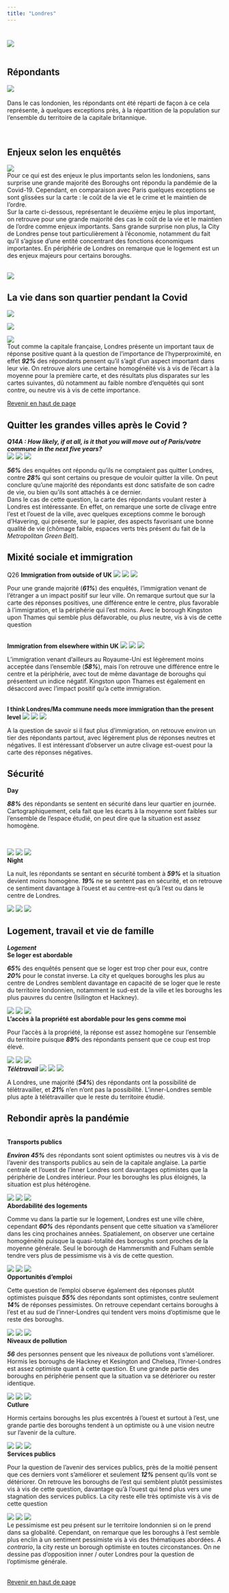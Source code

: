 ```yaml
---
title: "Londres"
---
```



# {.tabset}


![](fig/labellondres.png)
  <br>
  <br>
  
## Répondants  
![](fig/carterepondantlondres.svg)  
<br>
  <div align="justify">Dans le cas londonien, les répondants ont été réparti de façon à ce cela représente, à quelques exceptions près, à la répartition de la population sur l'ensemble du territoire de la capitale britannique. </div>  
  <br>

## Enjeux selon les enquêtés 

![](fig/london_issue1.svg)
<br>
 <div align="justify">Pour ce qui est des enjeux le plus importants selon les londoniens, sans surprise une grande majorité des Boroughs ont répondu la pandémie de la Covid-19. Cependant, en comparaison avec Paris quelques exceptions se sont glissées sur la carte : le coût de la vie et le crime et le maintien de l'ordre.
 <br> Sur la carte ci-dessous, représentant le deuxième enjeu le plus important, on retrouve pour une grande majorité des cas le coût de la vie et le maintien de l'ordre comme enjeux importants. Sans grande surprise non plus, la City de Londres pense tout particulièrement à l'économie, notamment du fait qu'il s'agisse d'une entité concentrant des fonctions économiques importantes. En périphérie de Londres on remarque que le logement est un des enjeux majeurs pour certains boroughs. 
 </div>  
  <br>
![](fig/london_issue2.svg)


## La vie dans son quartier pendant la Covid

![](fig/Londres_Q22A_pos.svg)

![](fig/Londres_Q22A_neg.svg)

![](fig/Londres_Q22A_oth.svg) 
<div align="justify">Tout comme la capitale française, Londres présente un important taux de réponse positive quant à la question de l'importance de l'hyperproximité, en effet ***92%*** des répondants pensent qu'il s'agit d'un aspect important dans leur vie. On retrouve alors une certaine homogénéité vis à vis de l'écart à la moyenne pour la première carte, et des résultats plus disparates sur les cartes suivantes, dû notamment au faible nombre d'enquêtés qui sont contre, ou neutre vis à vis de cette importance. </div>

  <a href="#top">Revenir en haut de page</a>

## Quitter les grandes villes après le Covid ?

***Q14A : How likely, if at all, is it that you will move out of Paris/votre commune in the next five years?***
<br>
![](fig/Londres_Q14a_pos.svg)
![](fig/Londres_Q14a_neg.svg)
![](fig/Londres_Q14a_oth.svg)
<div align="justify">***56%*** des enquêtes ont répondu qu'ils ne comptaient pas quitter Londres, contre ***28%*** qui sont certains ou presque de vouloir quitter la ville. On peut conclure qu'une majorité des répondants est donc satisfaite de son cadre de vie, ou bien qu'ils sont attachés à ce dernier.  
Dans le cas de cette question, la carte des répondants voulant rester à Londres est intéressante. En effet, on remarque une sorte de clivage entre l'est et l'ouest de la ville, avec quelques exceptions comme le borough d'Havering, qui présente, sur le papier, des aspects favorisant une bonne qualité de vie (chômage faible, espaces verts très présent du fait de la *Metropolitan Green Belt*).
</div>

## Mixité sociale et immigration

Q26
**Immigration from outside of UK**
![](fig/Londres_GRID_Q26_1_pos.svg)
![](fig/Londres_GRID_Q26_1_neg.svg)
![](fig/Londres_GRID_Q26_1_oth.svg)
<div align="justify">Pour une grande majorité (***61%***) des enquêtés, l'immigration venant de l'étranger a un impact positif sur leur ville. On remarque surtout que sur la carte des réponses positives, une différence entre le centre, plus favorable à l'immigration, et la périphérie qui l'est moins. Avec le borough Kingston upon Thames qui semble plus défavorable, ou plus neutre, vis à vis de cette question
</div>
<br>
**Immigration from elsewhere within UK**
![](fig/Londres_GRID_Q26_2_pos.svg)
![](fig/Londres_GRID_Q26_2_neg.svg)
![](fig/Londres_GRID_Q26_2_oth.svg)
<div align="justify">L'immigration venant d'ailleurs au Royaume-Uni est légèrement moins acceptée dans l'ensemble (***58%***), mais l'on retrouve une différence entre le centre et la périphérie, avec tout de même davantage de boroughs qui présentent un indice négatif. Kingston upon Thames est également en désaccord avec l'impact positif qu'a cette immigration.
</div>
<br>
**I think Londres/Ma commune needs more immigration than the present level**
![](fig/Londres_GRID_Q26_3_pos.svg)
![](fig/Londres_GRID_Q26_3_neg.svg)
![](fig/Londres_GRID_Q26_3_oth.svg)
<div align="justify">A la question de savoir si il faut plus d'immigration, on retrouve environ un tier des répondants partout, avec légèrement plus de réponses neutres et négatives. Il est intéressant d'observer un autre clivage est-ouest pour la carte des réponses négatives.
</div>

## Sécurité
**Day**
<br>
<div align ="justify">***88%*** des répondants se sentent en sécurité dans leur quartier en journée. Cartographiquement, cela fait que les écarts à la moyenne sont faibles sur l'ensemble de l'espace étudié, on peut dire que la situation est assez homogène.
</div>
<br>

![](fig/Londres_GRID_Q33_1_pos.svg)
![](fig/Londres_GRID_Q33_1_neg.svg)
![](fig/Londres_GRID_Q33_1_oth.svg)
<br>
**Night**
<br>
<div align ="justify">La nuit, les répondants se sentant en sécurité tombent à ***59%*** et la situation devient moins homogène. ***19%*** ne se sentent pas en sécurité, et on retrouve ce sentiment davantage à l'ouest et au centre-est qu'à l'est ou dans le centre de Londres.
</div>
![](fig/Londres_GRID_Q33_2_pos.svg)
![](fig/Londres_GRID_Q33_2_neg.svg)
![](fig/Londres_GRID_Q33_2_oth.svg)

## Logement, travail et vie de famille  

***Logement***
<br>
**Se loger est abordable**
<br>
<div align ="justify">***65%*** des enquêtés pensent que se loger est trop cher pour eux, contre ***20%*** pour le constat inverse. La city et quelques boroughs les plus au centre de Londres semblent davantage en capacité de se loger que le reste du territoire londonnien, notamment le sud-est de la ville et les boroughs les plus pauvres du centre (Isilington et Hackney).
</div>
![](fig/Londres_GRID_Q11B_2_pos.svg)
![](fig/Londres_GRID_Q11B_2_neg.svg)
![](fig/Londres_GRID_Q11B_2_oth.svg)
<br>
**L'accès à la propriété est abordable pour les gens comme moi**
<br>
<div align ="justify">Pour l'accès à la propriété, la réponse est assez homogêne sur l'ensemble du territoire puisque ***89%*** des répondants pensent que ce coup est trop élevé.
</div>
![](fig/Londres_GRID_Q11B_3_pos.svg)
![](fig/Londres_GRID_Q11B_3_neg.svg)
![](fig/Londres_GRID_Q11B_3_oth.svg)
<br>***Télétravail*** 
![](fig/Londres_qd12_pos.svg)
![](fig/Londres_qd12_neg.svg)
![](fig/Londres_qd12_oth.svg)
<div align ="justify">A Londres, une majorité (***54%***) des répondants ont la possibilité de télétravailler, et ***21%*** n'en n'ont pas la possibilité. L'inner-Londres semble plus apte à télétravailler que le reste du territoire étudié.
</div>
## Rebondir après la pandémie

<br>**Transports publics**
<div align ="justify">***Environ 45%*** des répondants sont soient optimistes ou neutres vis à vis de l'avenir des transports publics au sein de la capitale anglaise. La partie centrale et l'ouest de l'inner Londres sont davantages optimistes que la périphérie de Londres intérieur. Pour les boroughs les plus éloignés, la situation est plus hétérogène.
</div>
![](fig/Londres_GRID_Q37_NEW_1_pos.svg)
![](fig/Londres_GRID_Q37_NEW_1_neg.svg)
![](fig/Londres_GRID_Q37_NEW_1_oth.svg)
<br> 
**Abordabilité des logements**
<br>
<div align ="justify">Comme vu dans la partie sur le logement, Londres est une ville chère, cependant ***60%*** des répondants pensent que cette situation va s'améliorer dans les cinq prochaines années. Spatialement, on observer une certaine homogénéité puisque la quasi-totalité des boroughs sont proches de la moyenne générale.
Seul le borough de Hammersmith and Fulham semble tendre vers plus de pessimisme vis à vis de cette question.
</div>
![](fig/Londres_GRID_Q37_NEW_2_pos.svg)
![](fig/Londres_GRID_Q37_NEW_2_neg.svg)
![](fig/Londres_GRID_Q37_NEW_2_oth.svg)
<br> 
**Opportunités d'emploi**
<br>
<div align ="justify">Cette question de l'emploi observe également des réponses plutôt optimistes puisque ***55%*** des répondants sont optimistes, contre seulement ***14%*** de réponses pessimistes. On retrouve cependant certains boroughs à l'est et au sud de l'inner-Londres qui tendent vers moins d'optimisme que le reste des boroughs. 
</div>
![](fig/Londres_GRID_Q37_NEW_3_pos.svg)
![](fig/Londres_GRID_Q37_NEW_3_neg.svg)
![](fig/Londres_GRID_Q37_NEW_3_oth.svg)
<br> 
**Niveaux de pollution**
<br>
<div align ="justify">***56*** des personnes pensent que les niveaux de pollutions vont s'améliorer. Hormis les boroughs de Hackney et Kesington and Chelsea, l'Inner-Londres est assez optimiste quant à cette question. Et une grande partie des boroughs en périphérie pensent que la situation va se détériorer ou rester identique.
</div>
![](fig/Londres_GRID_Q37_NEW_4_pos.svg)
![](fig/Londres_GRID_Q37_NEW_4_neg.svg)
![](fig/Londres_GRID_Q37_NEW_4_oth.svg)
<br> 
**Cutlure**
<br>
<div align ="justify">Hormis certains boroughs les plus excentrés à l'ouest et surtout à l'est, une grande partie des boroughs tendent à un optimiste ou à une vision neutre sur l'avenir de la culture.
</div>
![](fig/Londres_GRID_Q37_NEW_6_pos.svg)
![](fig/Londres_GRID_Q37_NEW_6_neg.svg)
![](fig/Londres_GRID_Q37_NEW_6_oth.svg)
<br> 
**Services publics**
<br>
<div align ="justify">Pour la question de l'avenir des services publics, près de la moitié pensent que ces derniers vont s'améliorer et seulement ***12%*** pensent qu'ils vont se détériorer. On retrouve les boroughs de l'est qui semblent plutôt pessimistes vis à vis de cette question, davantage qu'à l'ouest qui tend plus vers une stagnation des services publics. La city reste elle très optimiste vis à vis de cette question
</div>
![](fig/Londres_GRID_Q37_NEW_7_pos.svg)
![](fig/Londres_GRID_Q37_NEW_7_neg.svg)
![](fig/Londres_GRID_Q37_NEW_7_oth.svg)
<br>
<div align ="justify">Le pessimisme est peu présent sur le territoire londonnien si on le prend dans sa globalité. Cependant, on remarque que les boroughs à l'est semble plus enclin à un sentiment pessimiste vis à vis des thématiques abordées. *A contrario*, la city reste un borough optimiste en toutes circonstances. On ne dessine pas d'opposition inner / outer Londres pour la question de l'optimisme générale.</div>
<br><a href="#top">Revenir en haut de page</a>